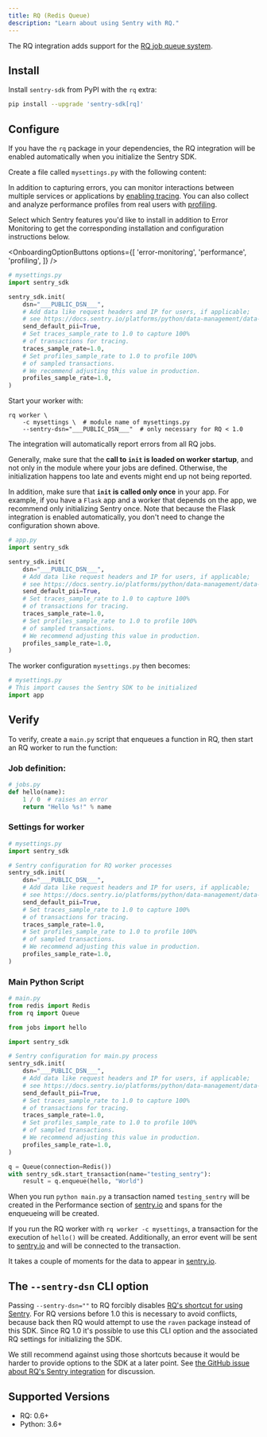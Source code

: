 ```yaml
---
title: RQ (Redis Queue)
description: "Learn about using Sentry with RQ."
---
```


The RQ integration adds support for the [RQ job queue system](https://python-rq.org/).

## Install

Install `sentry-sdk` from PyPI with the `rq` extra:

```bash
pip install --upgrade 'sentry-sdk[rq]'
```

## Configure

If you have the `rq` package in your dependencies, the RQ integration will be enabled automatically when you initialize the Sentry SDK.

Create a file called `mysettings.py` with the following content:


In addition to capturing errors, you can monitor interactions between multiple services or applications by [enabling tracing](/concepts/key-terms/tracing/). You can also collect and analyze performance profiles from real users with [profiling](/product/explore/profiling/).

Select which Sentry features you'd like to install in addition to Error Monitoring to get the corresponding installation and configuration instructions below.

<OnboardingOptionButtons
  options={[
    'error-monitoring',
    'performance',
    'profiling',
  ]}
/>

```python {filename:mysettings.py} {"onboardingOptions": {"performance": "9-11", "profiling": "12-15"}}
# mysettings.py
import sentry_sdk

sentry_sdk.init(
    dsn="___PUBLIC_DSN___",
    # Add data like request headers and IP for users, if applicable;
    # see https://docs.sentry.io/platforms/python/data-management/data-collected/ for more info
    send_default_pii=True,
    # Set traces_sample_rate to 1.0 to capture 100%
    # of transactions for tracing.
    traces_sample_rate=1.0,
    # Set profiles_sample_rate to 1.0 to profile 100%
    # of sampled transactions.
    # We recommend adjusting this value in production.
    profiles_sample_rate=1.0,
)
```

Start your worker with:

```shell
rq worker \
    -c mysettings \  # module name of mysettings.py
    --sentry-dsn="___PUBLIC_DSN___"  # only necessary for RQ < 1.0
```

The integration will automatically report errors from all RQ jobs.

Generally, make sure that the **call to `init` is loaded on worker startup**, and not only in the module where your jobs are defined. Otherwise, the initialization happens too late and events might end up not being reported.

In addition, make sure that **`init` is called only once** in your app. For example, if you have a `Flask` app and a worker that depends on the app, we recommend only initializing Sentry once. Note that because the Flask integration is enabled automatically, you don't need to change the configuration shown above.


```python {filename:app.py} {"onboardingOptions": {"performance": "9-11", "profiling": "12-15"}}
# app.py
import sentry_sdk

sentry_sdk.init(
    dsn="___PUBLIC_DSN___",
    # Add data like request headers and IP for users, if applicable;
    # see https://docs.sentry.io/platforms/python/data-management/data-collected/ for more info
    send_default_pii=True,
    # Set traces_sample_rate to 1.0 to capture 100%
    # of transactions for tracing.
    traces_sample_rate=1.0,
    # Set profiles_sample_rate to 1.0 to profile 100%
    # of sampled transactions.
    # We recommend adjusting this value in production.
    profiles_sample_rate=1.0,
)
```

The worker configuration `mysettings.py` then becomes:

```python {filename:mysettings.py}
# mysettings.py
# This import causes the Sentry SDK to be initialized
import app
```

## Verify

To verify, create a `main.py` script that enqueues a function in RQ, then start an RQ worker to run the function:

### Job definition:

```python {filename:jobs.py}
# jobs.py
def hello(name):
    1 / 0  # raises an error
    return "Hello %s!" % name
```

### Settings for worker

```python {filename:mysettings.py} {"onboardingOptions": {"performance": "10-12", "profiling": "13-16"}}
# mysettings.py
import sentry_sdk

# Sentry configuration for RQ worker processes
sentry_sdk.init(
    dsn="___PUBLIC_DSN___",
    # Add data like request headers and IP for users, if applicable;
    # see https://docs.sentry.io/platforms/python/data-management/data-collected/ for more info
    send_default_pii=True,
    # Set traces_sample_rate to 1.0 to capture 100%
    # of transactions for tracing.
    traces_sample_rate=1.0,
    # Set profiles_sample_rate to 1.0 to profile 100%
    # of sampled transactions.
    # We recommend adjusting this value in production.
    profiles_sample_rate=1.0,
)
```

### Main Python Script

```python {filename:main.py} {"onboardingOptions": {"performance": "18-20", "profiling": "21-24"}}
# main.py
from redis import Redis
from rq import Queue

from jobs import hello

import sentry_sdk

# Sentry configuration for main.py process
sentry_sdk.init(
    dsn="___PUBLIC_DSN___",
    # Add data like request headers and IP for users, if applicable;
    # see https://docs.sentry.io/platforms/python/data-management/data-collected/ for more info
    send_default_pii=True,
    # Set traces_sample_rate to 1.0 to capture 100%
    # of transactions for tracing.
    traces_sample_rate=1.0,
    # Set profiles_sample_rate to 1.0 to profile 100%
    # of sampled transactions.
    # We recommend adjusting this value in production.
    profiles_sample_rate=1.0,
)

q = Queue(connection=Redis())
with sentry_sdk.start_transaction(name="testing_sentry"):
    result = q.enqueue(hello, "World")
```

When you run `python main.py` a transaction named `testing_sentry` will be created in the Performance section of [sentry.io](https://sentry.io) and spans for the enqueueing will be created.

If you run the RQ worker with `rq worker -c mysettings`, a transaction for the execution of `hello()` will be created. Additionally, an error event will be sent to [sentry.io](https://sentry.io) and will be connected to the transaction.

It takes a couple of moments for the data to appear in [sentry.io](https://sentry.io).

## The `--sentry-dsn` CLI option

Passing `--sentry-dsn=""` to RQ forcibly disables [RQ's shortcut for using Sentry](https://python-rq.org/patterns/sentry/). For RQ versions before 1.0 this is necessary to avoid conflicts, because back then RQ would attempt to use the `raven` package instead of this SDK. Since RQ 1.0 it's possible to use this CLI option and the associated RQ settings for initializing the SDK.

We still recommend against using those shortcuts because it would be harder to provide options to the SDK at a later point. See [the GitHub issue about RQ's Sentry integration](https://github.com/rq/rq/issues/1003) for discussion.

## Supported Versions

- RQ: 0.6+
- Python: 3.6+

<Include name="python-use-older-sdk-for-legacy-support.mdx" />
